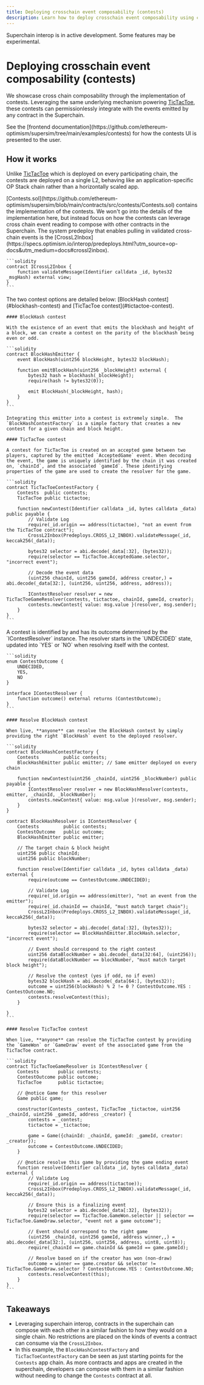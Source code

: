 ```yaml
---
title: Deploying crosschain event composability (contests)
description: Learn how to deploy crosschain event composability using contests.
---
```







<Info>Superchain interop is in active development. Some features may be experimental.</Info>

# Deploying crosschain event composability (contests)

We showcase cross chain composability through the implementation of contests. Leveraging the same underlying mechanism powering [TicTacToe](event-reads), these contests can permissionlessly integrate with the events emitted by any contract in the Superchain.

<Info>
  See the [frontend documentation](https://github.com/ethereum-optimism/supersim/tree/main/examples/contests) for how the contests UI is presented to the user.
</Info>

## How it works

Unlike [TicTacToe](/interop/tutorials/event-reads) which is deployed on every participating chain, the contests are deployed on a single L2, behaving like an application-specific OP Stack chain rather than a horizontally scaled app.

<Steps>
  <Step title="Implement contests">
  [Contests.sol](https://github.com/ethereum-optimism/supersim/blob/main/contracts/src/contests/Contests.sol) contains the implementation of the contests. We won't go into the details of the implementation here, but instead focus on how the contests can leverage cross chain event reading to compose with other contracts in the Superchain.
  </Step>

  <Step title="Read cross-chain events">
  The system predeploy that enables pulling in validated cross-chain events is the [CrossL2Inbox](https://specs.optimism.io/interop/predeploys.html?utm_source=op-docs&utm_medium=docs#crossl2inbox).
  
    ```solidity
    contract ICrossL2Inbox {
        function validateMessage(Identifier calldata _id, bytes32 _msgHash) external view;
    }
    ```
  </Step>

  <Step title="Create the contest">
  The two contest options are detailed below: [BlockHash contest](#blockhash-contest) and [TicTacToe contest](#tictactoe-contest).
  
    #### BlockHash contest
  
    With the existence of an event that emits the blockhash and height of a block, we can create a contest on the parity of the blockhash being even or odd.
  
    ```solidity
    contract BlockHashEmitter {
        event BlockHash(uint256 blockHeight, bytes32 blockHash);
  
        function emitBlockHash(uint256 _blockHeight) external {
            bytes32 hash = blockhash(_blockHeight);
            require(hash != bytes32(0));
  
            emit BlockHash(_blockHeight, hash);
        }
    }
    ```
  
    Integrating this emitter into a contest is extremely simple.  The `BlockHashContestFactory` is a simple factory that creates a new contest for a given chain and block height.
  
    #### TicTacToe contest
  
    A contest for TicTacToe is created on an accepted game between two players, captured by the emitted `AcceptedGame` event. When decoding the event, the game is uniquely identified by the chain it was created on, `chainId`, and the associated `gameId`. These identifying properties of the game are used to create the resolver for the game.
  
    ```solidity
    contract TicTacToeContestFactory {
        Contests  public contests;
        TicTacToe public tictactoe;
  
        function newContest(Identifier calldata _id, bytes calldata _data) public payable {
            // Validate Log
            require(_id.origin == address(tictactoe), "not an event from the TicTacToe contract");
            CrossL2Inbox(Predeploys.CROSS_L2_INBOX).validateMessage(_id, keccak256(_data));
  
            bytes32 selector = abi.decode(_data[:32], (bytes32));
            require(selector == TicTacToe.AcceptedGame.selector, "incorrect event");
  
            // Decode the event data
            (uint256 chainId, uint256 gameId, address creator,) = abi.decode(_data[32:], (uint256, uint256, address, address));
  
            IContestResolver resolver = new TicTacToeGameResolver(contests, tictactoe, chainId, gameId, creator);
            contests.newContest{ value: msg.value }(resolver, msg.sender);
        }
    }
    ```
  </Step>

  <Step title="Resolve contest">
  A contest is identified by and has its outcome determined by the `IContestResolver` instance. The resolver starts in the `UNDECIDED` state, updated into `YES` or `NO` when resolving itself
    with the contest.
  
    ```solidity
    enum ContestOutcome {
        UNDECIDED,
        YES,
        NO
    }
  
    interface IContestResolver {
        function outcome() external returns (ContestOutcome);
    }
    ```
  
    #### Resolve BlockHash contest
  
    When live, **anyone** can resolve the BlockHash contest by simply providing the right `BlockHash` event to the deployed resolver.
  
    ```solidity
    contract BlockHashContestFactory {
        Contests         public contests;
        BlockHashEmitter public emitter; // Same emitter deployed on every chain
  
        function newContest(uint256 _chainId, uint256 _blockNumber) public payable {
            IContestResolver resolver = new BlockHashResolver(contests, emitter, _chainId, _blockNumber);
            contests.newContest{ value: msg.value }(resolver, msg.sender);
        }
    }
  
    contract BlockHashResolver is IContestResolver {
        Contests         public contests;
        ContestOutcome   public outcome;
        BlockHashEmitter public emitter;
  
        // The target chain & block height
        uint256 public chainId;
        uint256 public blockNumber;
  
        function resolve(Identifier calldata _id, bytes calldata _data) external {
            require(outcome == ContestOutcome.UNDECIDED);
  
            // Validate Log
            require(_id.origin == address(emitter), "not an event from the emitter");
            require(_id.chainId == chainId, "must match target chain");
            CrossL2Inbox(Predeploys.CROSS_L2_INBOX).validateMessage(_id, keccak256(_data));
  
            bytes32 selector = abi.decode(_data[:32], (bytes32));
            require(selector == BlockHashEmitter.BlockHash.selector, "incorrect event");
  
            // Event should correspond to the right contest
            uint256 dataBlockNumber = abi.decode(_data[32:64], (uint256));
            require(dataBlockNumber == blockNumber, "must match target block height");
  
            // Resolve the contest (yes if odd, no if even)
            bytes32 blockHash = abi.decode(_data[64:], (bytes32));
            outcome = uint256(blockHash) % 2 != 0 ? ContestOutcome.YES : ContestOutcome.NO;
            contests.resolveContest(this);
        }
  
    }
    ```
  
    #### Resolve TicTacToe contest
  
    When live, **anyone** can resolve the TicTacToe contest by providing the `GameWon` or `GameDraw` event of the associated game from the TicTacToe contract.
  
    ```solidity
    contract TicTacToeGameResolver is IContestResolver {
        Contests       public contests;
        ContestOutcome public outcome;
        TicTacToe      public tictactoe;
  
        // @notice Game for this resolver
        Game public game;
  
        constructor(Contests _contest, TicTacToe _tictactoe, uint256 _chainId, uint256 _gameId, address _creator) {
            contests = _contest;
            tictactoe = _tictactoe;
  
            game = Game({chainId: _chainId, gameId: _gameId, creator: _creator});
            outcome = ContestOutcome.UNDECIDED;
        }
  
        // @notice resolve this game by providing the game ending event
        function resolve(Identifier calldata _id, bytes calldata _data) external {
            // Validate Log
            require(_id.origin == address(tictactoe));
            CrossL2Inbox(Predeploys.CROSS_L2_INBOX).validateMessage(_id, keccak256(_data));
  
            // Ensure this is a finalizing event
            bytes32 selector = abi.decode(_data[:32], (bytes32));
            require(selector == TicTacToe.GameWon.selector || selector == TicTacToe.GameDraw.selector, "event not a game outcome");
  
            // Event should correspond to the right game
            (uint256 _chainId, uint256 gameId, address winner,,) = abi.decode(_data[32:], (uint256, uint256, address, uint8, uint8));
            require(_chainId == game.chainId && gameId == game.gameId);
  
            // Resolve based on if the creator has won (non-draw)
            outcome = winner == game.creator && selector != TicTacToe.GameDraw.selector ? ContestOutcome.YES : ContestOutcome.NO;
            contests.resolveContest(this);
        }
    }
    ```
  </Step>
</Steps>

## Takeaways

*   Leveraging superchain interop, contracts in the superchain can compose with each other in a similar fashion to how they would on a single chain. No restrictions are placed on the kinds of events a contract can consume via the `CrossL2Inbox`.
*   In this example, the `BlockHashContestFactory` and `TicTacToeContestFactory` can be seen as just starting points for the `Contests` app chain. As more contracts and apps are created in the superchain, developers can compose with them in a similar fashion without needing to change the `Contests` contract at all.
